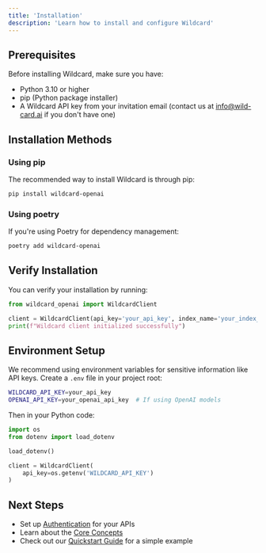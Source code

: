 ```yaml
---
title: 'Installation'
description: 'Learn how to install and configure Wildcard'
---
```


## Prerequisites

Before installing Wildcard, make sure you have:

- Python 3.10 or higher
- pip (Python package installer)
- A Wildcard API key from your invitation email (contact us at info@wild-card.ai if you don't have one)

## Installation Methods

### Using pip

The recommended way to install Wildcard is through pip:

```bash
pip install wildcard-openai
```

### Using poetry

If you're using Poetry for dependency management:

```bash
poetry add wildcard-openai
```

## Verify Installation

You can verify your installation by running:

```python
from wildcard_openai import WildcardClient

client = WildcardClient(api_key='your_api_key', index_name='your_index_name')
print(f"Wildcard client initialized successfully")
```

## Environment Setup

We recommend using environment variables for sensitive information like API keys. Create a `.env` file in your project root:

```bash
WILDCARD_API_KEY=your_api_key
OPENAI_API_KEY=your_openai_api_key  # If using OpenAI models
```

Then in your Python code:

```python
import os
from dotenv import load_dotenv

load_dotenv()

client = WildcardClient(
    api_key=os.getenv('WILDCARD_API_KEY')
)
```

## Next Steps

- Set up [Authentication](/authentication/overview) for your APIs
- Learn about the [Core Concepts](/core/wildcard-base-client)
- Check out our [Quickstart Guide](/quickstart) for a simple example 